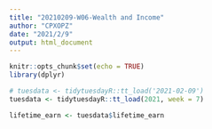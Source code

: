 ```yaml
---
title: "20210209-W06-Wealth and Income"
author: "CPXOPZ"
date: "2021/2/9"
output: html_document
---
```


```r
knitr::opts_chunk$set(echo = TRUE)
library(dplyr)

```

```r
# tuesdata <- tidytuesdayR::tt_load('2021-02-09')
tuesdata <- tidytuesdayR::tt_load(2021, week = 7)

lifetime_earn <- tuesdata$lifetime_earn
```

```r

```

